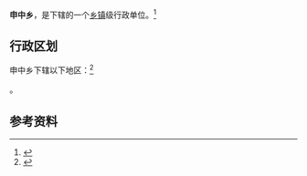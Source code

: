 {{中国乡级行政区|63/01/23/204/000}}

'''申中乡'''，是{{PRC admin/fullname|63/01/23/204/000|3}}下辖的一个[[乡镇|乡镇]]级行政单位。<ref>{{PRC admin/ref sgc|{{PRC admin/parent|63/01/23/204/000}}}}</ref>

== 行政区划 ==

申中乡下辖以下地区：<ref>{{PRC admin/ref sgc|63/01/23/204/000}}</ref>

{{PRC admin/children|63/01/23/204/000}}。

== 参考资料 ==

{{reflist}}

{{行政区划小作品}}
{{PRC admin/navcat|63/01/23/204/000}}